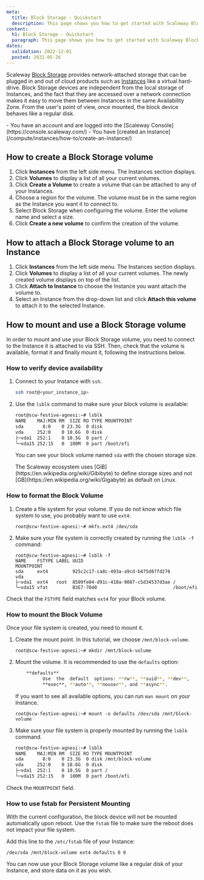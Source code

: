 ```yaml
---
meta:
  title: Block Storage - Quickstart
  description: This page shows you how to get started with Scaleway Block Storage.
content:
  h1: Block Storage - Quickstart
  paragraph: This page shows you how to get started with Scaleway Block Storage.
dates:
  validation: 2022-12-01
  posted: 2021-05-26
---
```


Scaleway [Block Storage](/storage/block/concepts/#block-device) provides network-attached storage that can be plugged in and out of cloud products such as [Instances](/compute/instances/concepts/#instance) like a virtual hard-drive. Block Storage devices are independent from the local storage of Instances, and the fact that they are accessed over a network connection makes it easy to move them between Instances in the same Availability Zone. From the user's point of view, once mounted, the block device behaves like a regular disk. 

<Macro id="iam-requirements" />
 
<Message type="requirement">
  - You have an account and are logged into the [Scaleway Console](https://console.scaleway.com/) 
  - You have [created an Instance](/compute/instances/how-to/create-an-instance/) 
</Message>

## How to create a Block Storage volume

1. Click **Instances** from the left side menu. The Instances section displays.
2. Click **Volumes** to display a list of all your current volumes. 
3. Click **Create a Volume** to create a volume that can be attached to any of your Instances.
4. Choose a region for the volume.
    <Message type="important">
      The volume must be in the same region as the Instance you want it to connect to.
    </Message>
5. Select Block Storage when configuring the volume. Enter the volume name and select a size.
6. Click **Create a new volume** to confirm the creation of the volume.

## How to attach a Block Storage volume to an Instance

1. Click **Instances** from the left side menu. The Instances section displays.  
2. Click **Volumes** to display a list of all your current volumes. The newly created volume displays on top of the list.
3. Click **Attach to Instance** to choose the Instance you want attach the volume to.
4. Select an Instance from the drop-down list and click **Attach this volume** to attach it to the selected Instance.

## How to mount and use a Block Storage volume

In order to mount and use your Block Storage volume, you need to connect to the Instance it is attached to via SSH. Then, check that the volume is available, format it and finally mount it, following the instructions below.

### How to verify device availability

1. Connect to your Instance with `ssh`.
    ```sh no-code
    ssh root@<your_instance_ip>
    ```
2. Use the `lsblk` command to make sure your block volume is available:
    ```sh no-code
    root@scw-festive-agnesi:~# lsblk
    NAME    MAJ:MIN RM  SIZE RO TYPE MOUNTPOINT
    sda       8:0    0 23.3G  0 disk
    vda     252:0    0 18.6G  0 disk
    ├─vda1  252:1    0 18.5G  0 part /
    └─vda15 252:15   0  100M  0 part /boot/efi
    ```

    You can see your block volume named `sda` with the chosen storage size.  
    
    <Message type="note">
      The Scaleway ecosystem uses [GiB](https://en.wikipedia.org/wiki/Gibibyte) to define storage sizes and not [GB](https://en.wikipedia.org/wiki/Gigabyte) as default on Linux.
    </Message>


### How to format the Block Volume

1. Create a file system for your volume. If you do not know which file system to use, you probably want to use `ext4`:
    ```
    root@scw-festive-agnesi:~# mkfs.ext4 /dev/sda
    ```
2. Make sure your file system is correctly created by running the `lsblk -f` command:
    ```
    root@scw-festive-agnesi:~# lsblk -f
    NAME    FSTYPE LABEL UUID                                 MOUNTPOINT
    sda     ext4         925c2c17-ca8c-493a-a9cd-b475d87fd276
    vda
    ├─vda1  ext4   root  8509fe04-d91c-410a-9087-c5d34537d3ae /
    └─vda15 vfat         B3E7-7040                            /boot/efi
    ```

Check that the `FSTYPE` field matches `ext4` for your Block volume.

### How to mount the Block Volume

Once your file system is created, you need to mount it.  

1. Create the mount point. In this tutorial, we choose `/mnt/block-volume`.
    ```
    root@scw-festive-agnesi:~# mkdir /mnt/block-volume
    ```
2. Mount the volume. It is recommended to use the `defaults` option:
    ```sh no-code
        **defaults**
              Use  the  default  options: **rw**, **suid**, **dev**,
              **exec**, **auto**, **nouser**, and **async**.
    ```

    If you want to see all available options, you can run `man mount` on your Instance.

    ```
    root@scw-festive-agnesi:~# mount -o defaults /dev/sda /mnt/block-volume
    ```
3. Make sure your file system is properly mounted by running the `lsblk` command.
    ```sh no-code
    root@scw-festive-agnesi:~# lsblk
    NAME    MAJ:MIN RM  SIZE RO TYPE MOUNTPOINT
    sda       8:0    0 23.3G  0 disk /mnt/block-volume
    vda     252:0    0 18.6G  0 disk
    ├─vda1  252:1    0 18.5G  0 part /
    └─vda15 252:15   0  100M  0 part /boot/efi
    ```

Check the `MOUNTPOINT` field.

### How to use fstab for Persistent Mounting

With the current configuration, the block device will not be mounted automatically upon reboot. Use the `fstab` file to make sure the reboot does not impact your file system.  

Add this line to the `/etc/fstab` file of your Instance:

  ```
  /dev/sda /mnt/block-volume ext4 defaults 0 0
  ```

You can now use your Block Storage volume like a regular disk of your Instance, and store data on it as you wish.

